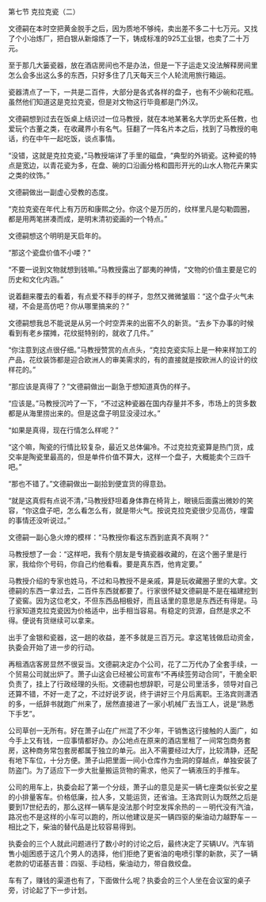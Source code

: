 

第七节 克拉克瓷（二）

文德嗣在本时空把黄金脱手之后，因为质地不够纯，卖出差不多二十七万元。又找了个小冶炼厂，把白银从新熔炼了一下，铸成标准的925工业银，也卖了二十万元。

至于那几大篓瓷器，放在酒店房间也不是办法，但是一下子运走又没法解释房间里怎么会多出这么多的东西，只好多住了几天每天三个人轮流用旅行箱运。

瓷器清点了一下，一共是二百件，大部分是各式各样的盘子，也有不少碗和花瓶。虽然他们知道这是克拉克瓷，但是对文物这行毕竟都是门外汉。

文德嗣想到过去在饭桌上结识过一位马教授，就在本地某著名大学历史系任教，也爱玩个古董之类，在收藏界小有名气。狂翻了一阵名片本之后，找到了马教授的电话，约在中午一起吃饭，谈点事情。

“没错，这就是克拉克瓷，”马教授端详了手里的磁盘，“典型的外销瓷。这种瓷的特点是宽边，以青花瓷为多，在盘、碗的口沿画分格和圆形开光的山水人物花卉果实之类的纹饰。”

文德嗣做出一副虚心受教的态度。

“克拉克瓷在年代上有万历和康熙之分。你这个是万历的，纹样里凡是勾勒圆圈，都是用两笔拼凑而成，是明末清初瓷画的一个特点。”

文德嗣想这个明明是天启年的。

“那这个瓷盘价值不小喽？”

“不要一说到文物就想到钱嘛。”马教授露出了鄙夷的神情，“文物的价值主要是它的历史和文化内涵。”

说着翻来覆去的看着，有点爱不释手的样子，忽然又微微皱眉：“这个盘子火气未褪，不会是高仿吧？你从哪里搞来的？”

文德嗣想我总不能说是从另一个时空弄来的出窑不久的新货。“去乡下办事的时候看到有老乡摆摊，花纹挺特别的，就收了几件。”

“你注意到这点很仔细。”马教授赞赏的点点头，“克拉克瓷实际上是一种来样加工的产品，花纹装饰都是迎合欧洲人的审美需求的，有的直接就是按欧洲人的设计的纹样花的。”

“那应该是真得了？”文德嗣做出一副急于想知道真伪的样子。

“应该是。”马教授沉吟了一下，“不过这种瓷器在国内存量并不多，市场上的货多数都是从海里捞出来的。但是这盘子明显没浸过水。”

“如果是真得，现在行情怎么样呢？”

“这个嘛，陶瓷的行情比较复杂，最近又总体偏冷。不过克拉克瓷算是热门货，成交率是陶瓷里最高的，但是单件价值不算大，这样一个盘子，大概能卖个三四千吧。”

“那也不错了。”文德嗣做出一副拾到便宜货的得意劲。

“就是这真假有点说不清，”马教授舒坦着身体靠在椅背上，眼镜后面露出微妙的笑容，“你这盘子吧，怎么看怎么有，就是带火气。按说克拉克瓷很少见高仿，埋雷的事情还没听说过。”

文德嗣一副心急火燎的模样：“马教授你看这东西到底真不真啊？”

马教授想了一会：“这样吧，我有个朋友是专搞瓷器收藏的，在这个圈子里是行家，我给你个号码，你自己约他看看。要是真东西，他肯定要。”

马教授介绍的专家也姓马，不过和马教授不是亲戚，算是玩收藏圈子里的大拿。文德嗣的东西一拿过去，二百件东西就都要了。行家很怀疑文德嗣是不是在福建挖到了瓷窖。因为这位老文，不但东西品相极好，而且话里的意思是东西还有得是。马行家知道克拉克瓷因为价格适中，出手相当容易。有稳定的货源，自然是求之不得。便说有货继续可以拿来。

出手了金银和瓷器，这一趟的收益，差不多就是三百万元。拿这笔钱做启动资金，执委会开始了进一步的行动。

再租酒店客房显然不很妥当。文德嗣决定办个公司，花了二万代办了全套手续，一个贸易公司就出炉了。萧子山这会已经被公司宣布“不再续签劳动合同”，干脆全职负责了，挂上了行政经理的头衔。文德嗣也想辞职，可是公司里活多，领导对自己还算不错，不好一走了之，不过好说歹说，终于讲好三个月后离职。王洛宾则潇洒的多，一纸辞书就跑广州来了，居然直接进了一家小机械厂去当工人，说是“熟悉下手艺”。

公司草创一无所有。好在萧子山在广州混了不少年，干销售这行接触的人面广，如今手上又有钱，一应事情都好办。办公地点在原来的酒店里租了一间常包商务套房，这种商务常包套房都属于独立的单元。出入不需要经过大厅，比较清静，还配有地下车位，十分方便。萧子山把里面一间小仓库作为虫洞的穿越点，单独安装了防盗门。为了适应下一步大批量搬运货物的需求，他买了一辆液压的手推车。

公司的用车上，执委会起了第一个分歧，萧子山的意见是买一辆七座类似长安之星的小排量客车。价格低廉，拉人多，又能运货，还省油。王洛宾则认为既然之后是要到17世纪去的，那么这样一辆车是没法那个时空发挥余热的－－明代没有汽油，路况也不是这样的小车可以跑的，所以他建议是买一辆四驱的柴油动力越野车－－相比之下，柴油的替代品是比较容易得到。

执委会的三个人就此问题进行了数小时的讨论之后，最终决定了买辆UV。汽车销售小姐困惑于这几个男人的选择，他们拒绝了更省油的电喷引擎的新款，买了一辆老款的切诺基吉普：四驱、手动档，柴油动力，带自救绞盘。

车有了，赚钱的渠道也有了，下面做什么呢？执委会的三个人坐在会议室的桌子旁，讨论起了下一步计划。

